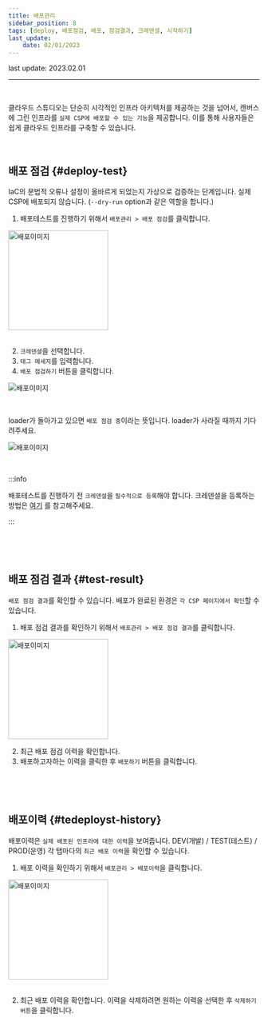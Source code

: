 ```yaml
---
title: 배포관리
sidebar_position: 8
tags: [deploy, 배포점검, 배포, 점검결과, 크레덴셜, 시작하기]
last_update:
    date: 02/01/2023
---
```



<span className="theme-doc-version-badge badge badge--secondary">
    last update: 2023.02.01
</span>

<hr />
<br />

클라우드 스튜디오는 단순히 시각적인 인프라 아키텍처를 제공하는 것을 넘어서, 캔버스에 그린 인프라를 `실제 CSP에 배포할 수 있는 기능`을 제공합니다. 이를 통해 사용자들은 쉽게 클라우드 인프라를 구축할 수 있습니다.

<p>&nbsp;</p>

## 배포 점검 {#deploy-test}

IaC의 문법적 오류나 설정이 올바르게 되었는지 가상으로 검증하는 단계입니다. 실제 CSP에 배포되지 않습니다.
(`--dry-run` option과 같은 역할을 합니다.)

1. 배포테스트를 진행하기 위해서 `배포관리 > 배포 점검`를 클릭합니다.

<div className={styles.imgWrap}>
    <img src={deploy03} width="200px" alt="배포이미지" />
</div>

<br />

2. `크레덴셜`을 선택합니다.
3. `태그 메세지`를 입력합니다.
4. `배포 점검하기` 버튼을 클릭합니다.

<div className={styles.imgWrap}>
    <img src={deploy02} alt="배포이미지" />
</div>

<p>&nbsp;</p>

loader가 돌아가고 있으면 `배포 점검 중`이라는 뜻입니다. loader가 사라질 때까지 기다려주세요.

<div className={styles.imgWrap}>
    <img src={deploy04} alt="배포이미지" />
</div>

<p>&nbsp;</p>

:::info

배포테스트를 진행하기 전 `크레덴셜`을 `필수적으로 등록`해야 합니다. 크레덴셜을 등록하는 방법은 [여기](/docs/credential/createCredential.mdx) 를 참고해주세요.

:::

<p>&nbsp;</p>
<p>&nbsp;</p>

## 배포 점검 결과 {#test-result}

`배포 점검 결과`를 확인할 수 있습니다. 배포가 완료된 환경은 `각 CSP 페이지에서 확인`할 수 있습니다.

1. 배포 점검 결과를 확인하기 위해서 `배포관리 > 배포 점검 결과`를 클릭합니다.

<div className={styles.imgWrap}>
    <img src={deploy07} width="200px" alt="배포이미지" />
</div>

2. 최근 배포 점검 이력을 확인합니다.
3. 배포하고자하는 이력을 클릭한 후 `배포하기` 버튼을 클릭합니다.

<p>&nbsp;</p>
<p>&nbsp;</p>

## 배포이력 {#tedeployst-history}

배포이력은 `실제 배포된 인프라에 대한 이력`을 보여줍니다. DEV(개발) / TEST(테스트) / PROD(운영) 각 탭마다의 `최근 배포 이력`을 확인할 수 있습니다.

1. 배포 이력을 확인하기 위해서 `배포관리 > 배포이력`을 클릭합니다.

<div className={styles.imgWrap}>
    <img src={deploy01} width="200px" alt="배포이미지" />
</div>

<br />

2. 최근 배포 이력을 확인합니다. 이력을 삭제하려면 원하는 이력을 선택한 후 `삭제하기 버튼`을 클릭합니다.
